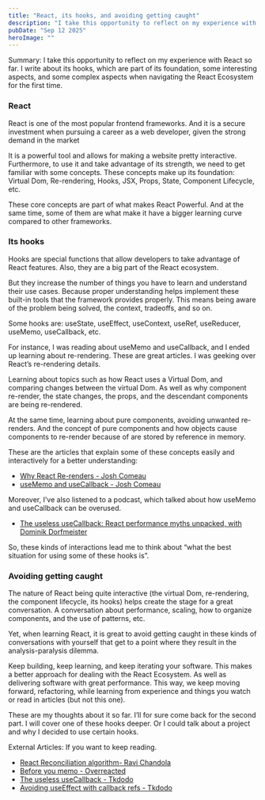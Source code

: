 ---
title: "React, its hooks, and avoiding getting caught"
description: "I take this opportunity to reflect on my experience with React so far. I write about its hooks, which are part of its foundation, some interesting aspects, and some complex aspects when navigating the React Ecosystem for the first time."
pubDate: "Sep 12 2025"
heroImage: ""
---

Summary: I take this opportunity to reflect on my experience with React so far. I write about its hooks, which are part of its foundation, some interesting aspects, and some complex aspects when navigating the React Ecosystem for the first time. 

### React

React is one of the most popular frontend frameworks. And it is a secure investment when pursuing a career as a web developer, given the strong demand in the market

It is a powerful tool and allows for making a website pretty interactive. Furthermore, to use it and take advantage of its strength, we need to get familiar with some concepts. These concepts make up its foundation: Virtual Dom, Re-rendering, Hooks, JSX, Props, State, Component Lifecycle, etc. 

These core concepts are part of what makes React Powerful. And at the same time, some of them are what make it have a bigger learning curve compared to other frameworks. 

### Its hooks

Hooks are special functions that allow developers to take advantage of React features. Also, they are a big part of the React ecosystem. 

But they increase the number of things you have to learn and understand their use cases. Because proper understanding helps implement these built-in tools that the framework provides properly. This means being aware of the problem being solved, the context, tradeoffs, and so on.

Some hooks are: useState, useEffect, useContext, useRef, useReducer, useMemo, useCallback, etc. 

For instance, I was reading about useMemo and useCallback, and I ended up learning about re-rendering. These are great articles. I was geeking over React’s re-rendering details. 

Learning about topics such as how React uses a Virtual Dom, and comparing changes between the virtual Dom. As well as why component re-render, the state changes, the props, and the descendant components are being re-rendered.

At the same time, learning about pure components, avoiding unwanted re-renders. And the concept of pure components and how objects cause components to re-render because of are stored by reference in memory.  

These are the articles that explain some of these concepts easily and interactively for a better understanding: 

- [Why React Re-renders - Josh Comeau](https://www.joshwcomeau.com/react/why-react-re-renders/)
- [useMemo and useCallback - Josh Comeau](https://www.joshwcomeau.com/react/usememo-and-usecallback/)

Moreover, I’ve also listened to a podcast, which talked about how useMemo and useCallback can be overused.

- [The useless useCallback: React performance myths unpacked, with Dominik Dorfmeister](https://www.youtube.com/watch?v=VIvEsO7g1gw&list=PLWtgi1_itpXnrbMZqVpa8Hk2WckiYTUqv&index=12) 

So, these kinds of interactions lead me to think about “what the best situation for using some of these hooks is”.

### Avoiding getting caught 

The nature of React being quite interactive (the virtual Dom, re-rendering, the component lifecycle, its hooks) helps create the stage for a great conversation. A conversation about performance, scaling, how to organize components, and the use of patterns, etc. 

Yet, when learning React, it is great to avoid getting caught in these kinds of conversations with yourself that get to a point where they result in the analysis-paralysis dilemma. 

Keep building, keep learning, and keep iterating your software. This makes a better approach for dealing with the React Ecosystem. As well as delivering software with great performance. This way, we keep moving forward, refactoring, while learning from experience and things you watch or read in articles (but not this one). 

These are my thoughts about it so far. I’ll for sure come back for the second part. I will cover one of these hooks deeper. Or I could talk about a project and why I decided to use certain hooks. 

External Articles: If you want to keep reading. 

- [React Reconciliation algorithm- Ravi Chandola](https://medium.com/javarevisited/react-reconciliation-algorithm-86e3e22c1b40)
- [Before you memo - Overreacted](https://overreacted.io/before-you-memo/)
- [The useless useCallback - Tkdodo](https://tkdodo.eu/blog/the-useless-use-callback)
- [Avoiding useEffect with callback refs - Tkdodo](https://tkdodo.eu/blog/avoiding-use-effect-with-callback-refs)
